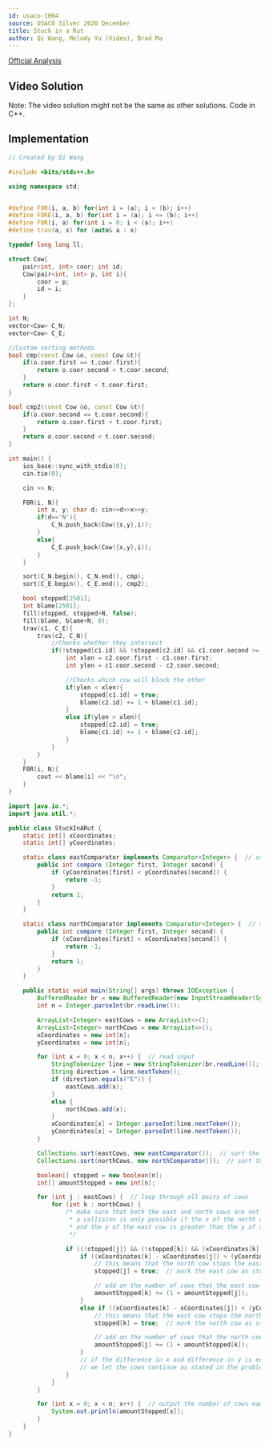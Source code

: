 ```yaml
---
id: usaco-1064
source: USACO Silver 2020 December
title: Stuck in a Rut
author: Qi Wang, Melody Yu (Video), Brad Ma
---
```


[Official Analysis](http://usaco.org/current/data/sol_prob3_silver_dec20.html)

## Video Solution

Note: The video solution might not be the same as other solutions. Code in C++.
<Youtube id="7ZA0MQ9uFr4" />

<LanguageSection>
<CPPSection>

## Implementation

```cpp
// Created by Qi Wang

#include <bits/stdc++.h>

using namespace std;


#define FOR(i, a, b) for(int i = (a); i < (b); i++)
#define FORE(i, a, b) for(int i = (a); i <= (b); i++)
#define F0R(i, a) for(int i = 0; i < (a); i++)
#define trav(a, x) for (auto& a : x)

typedef long long ll;

struct Cow{
	pair<int, int> coor; int id;
	Cow(pair<int, int> p, int i){
		coor = p;
		id = i;
	}
};

int N;
vector<Cow> C_N;
vector<Cow> C_E;

//Custom sorting methods
bool cmp(const Cow &o, const Cow &t){
	if(o.coor.first == t.coor.first){
		return o.coor.second < t.coor.second;
	}
	return o.coor.first < t.coor.first;
}

bool cmp2(const Cow &o, const Cow &t){
	if(o.coor.second == t.coor.second){
		return o.coor.first < t.coor.first;
	}
	return o.coor.second < t.coor.second;
}

int main() {
	ios_base::sync_with_stdio(0);
	cin.tie(0);

	cin >> N;

	F0R(i, N){
		int x, y; char d; cin>>d>>x>>y;
		if(d=='N'){
			C_N.push_back(Cow({x,y},i));
		}
		else{
			C_E.push_back(Cow({x,y},i));
		}
	}

	sort(C_N.begin(), C_N.end(), cmp);
	sort(C_E.begin(), C_E.end(), cmp2);

	bool stopped[2501];
	int blame[2501];
	fill(stopped, stopped+N, false);
	fill(blame, blame+N, 0);
	trav(c1, C_E){
		trav(c2, C_N){
			//Checks whether they intersect
			if(!stopped[c1.id] && !stopped[c2.id] && c1.coor.second >= c2.coor.second && c1.coor.first <= c2.coor.first){
				int xlen = c2.coor.first - c1.coor.first;
				int ylen = c1.coor.second - c2.coor.second;

				//Checks which cow will block the other
				if(ylen < xlen){
					stopped[c1.id] = true;
					blame[c2.id] += 1 + blame[c1.id];
				}
				else if(ylen > xlen){
					stopped[c2.id] = true;
					blame[c1.id] += 1 + blame[c2.id];
				}
			}
		}
	}
	F0R(i, N){
		cout << blame[i] << "\n";
	}
}
```

</CPPSection>
	
<JavaSection>

```java
import java.io.*;
import java.util.*;

public class StuckInARut {
    static int[] xCoordinates;
    static int[] yCoordinates;

    static class eastComparator implements Comparator<Integer> {  // sorts eastward cows by their y value
        public int compare (Integer first, Integer second) {
            if (yCoordinates[first] < yCoordinates[second]) {
                return -1;
            }
            return 1;
        }
    }

    static class northComparator implements Comparator<Integer> {  // sorts northward cows by their x value
        public int compare (Integer first, Integer second) {
            if (xCoordinates[first] < xCoordinates[second]) {
                return -1;
            }
            return 1;
        }
    }

    public static void main(String[] args) throws IOException {
        BufferedReader br = new BufferedReader(new InputStreamReader(System.in));
        int n = Integer.parseInt(br.readLine());

        ArrayList<Integer> eastCows = new ArrayList<>();
        ArrayList<Integer> northCows = new ArrayList<>();
        xCoordinates = new int[n];
        yCoordinates = new int[n];

        for (int x = 0; x < n; x++) {  // read input
            StringTokenizer line = new StringTokenizer(br.readLine());
            String direction = line.nextToken();
            if (direction.equals("E")) {
                eastCows.add(x);
            }
            else {
                northCows.add(x);
            }
            xCoordinates[x] = Integer.parseInt(line.nextToken());
            yCoordinates[x] = Integer.parseInt(line.nextToken());
        }

        Collections.sort(eastCows, new eastComparator());  // sort the east cows by y-coordinate
        Collections.sort(northCows, new northComparator());  // sort the north cows by x-coordinate

        boolean[] stopped = new boolean[n];
        int[] amountStopped = new int[n];

        for (int j : eastCows) {  // loop through all pairs of cows
            for (int k : northCows) {
                /* make sure that both the east and north cows are not stopped
                 * a collision is only possible if the x of the north cow is greater than the x of east cow
                 * and the y of the east cow is greater than the y of the north cow
                 */

                if ((!stopped[j]) && (!stopped[k]) && (xCoordinates[k] > xCoordinates[j]) && (yCoordinates[j] > yCoordinates[k])) {
                    if ((xCoordinates[k] - xCoordinates[j]) > (yCoordinates[j] - yCoordinates[k])) {
                        // this means that the north cow stops the east cow
                        stopped[j] = true;  // mark the east cow as stopped so we never consider it again

                        // add on the number of cows that the east cow stops plus one
                        amountStopped[k] += (1 + amountStopped[j]);
                    }
                    else if ((xCoordinates[k] - xCoordinates[j]) < (yCoordinates[j] - yCoordinates[k])) {
                        // this means that the east cow stops the north cow
                        stopped[k] = true;  // mark the north cow as stopped so we never consider it again

                        // add on the number of cows that the north cow stops plus one
                        amountStopped[j] += (1 + amountStopped[k]);
                    }
                    // if the difference in x and difference in y is equal,
                    // we let the cows continue as stated in the problem
                }
            }
        }

        for (int x = 0; x < n; x++) {  // output the number of cows each cow stops
            System.out.println(amountStopped[x]);
        }
    }
}	
```
	
</JavaSsection>
	
</LanguageSection>
